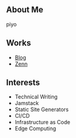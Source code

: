 ## About Me

piyo

## Works

* [Blog](https://blog.chick-p.work)
* [Zenn](https://zenn.dev/chick_p)

## Interests

* Technical Writing
* Jamstack
* Static Site Generators
* CI/CD
* Infrastructure as Code
* Edge Computing
